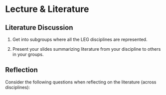 # Lecture & Literature {.unnumbered}

## Literature Discussion

1. Get into subgroups where all the LEG disciplines are represented.

2. Present your slides summarizing literature from your discipline to others in your groups.

## Reflection

Consider the following questions when reflecting on the literature (across disciplines):

